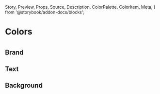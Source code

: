   Story,
  Preview,
  Props,
  Source,
  Description,
  ColorPalette,
  ColorItem,
  Meta,
} from '@storybook/addon-docs/blocks';

<Meta title="Colors" />

# Colors
#

## Brand
<ColorPalette>
  <ColorItem title="theme.color.primary" subtitle="Primary Colour" colors={['#eb1d23']} />
  <ColorItem title="theme.color.primary" subtitle="Primary Dark" colors={['#cb070c']} />
</ColorPalette>

## Text
<ColorPalette>
  <ColorItem title="theme.color.text" subtitle="Default Text" colors={['#000']} />
  <ColorItem title="theme.color.textSecondary" subtitle="Secondary Text" colors={['#666']} />
  <ColorItem title="theme.color.muted" subtitle="Muted Text" colors={['#999']} />
  <ColorItem title="theme.color.textLight" subtitle="White Text" colors={['rgba(255, 255, 255, 0.9)']} />
  <ColorItem title="theme.color.hyperlink" subtitle="Default Hyperlink" colors={['#4f61ee']} />
  <ColorItem title="theme.color.hyperlinkActive" subtitle="Active hyperlink" colors={['#0231e9']} />
</ColorPalette>

## Background
<ColorPalette>
  <ColorItem title="theme.color.lightgrey" subtitle="Light Background" colors={['#ececec']} />
  <ColorItem title="theme.color.lightgreyHover" subtitle="Light Background Hover" colors={['#e4e4e4']} />
  <ColorItem title="theme.color.backgroundTransparent" subtitle="Transparent Background" colors={['rgba(0, 0, 0, 0.7)']} />
</ColorPalette>
